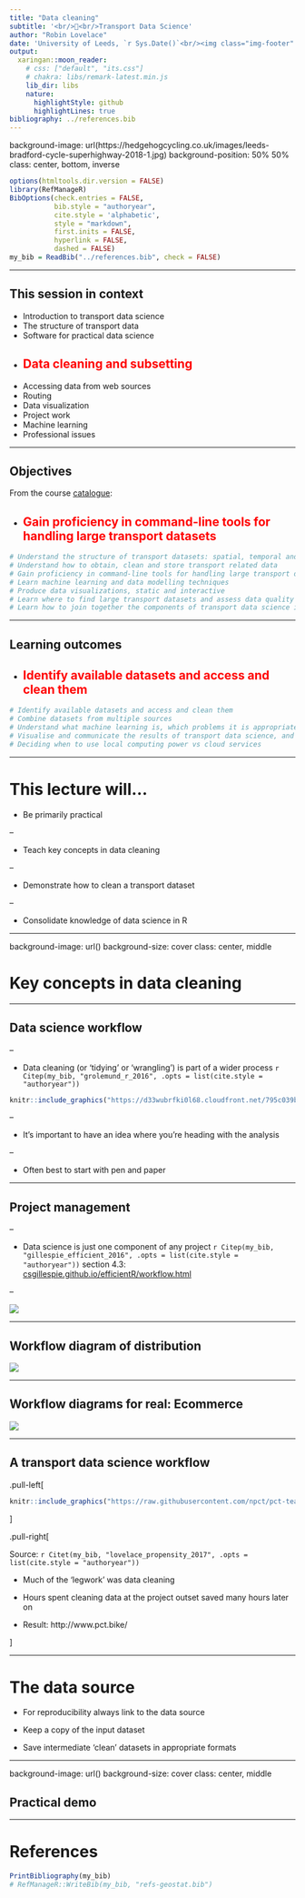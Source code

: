 ```yaml
---
title: "Data cleaning"
subtitle: '<br/>🚿<br/>Transport Data Science'
author: "Robin Lovelace"
date: 'University of Leeds, `r Sys.Date()`<br/><img class="img-footer" alt="" src="http://www.stephanehess.me.uk/images/picture3.png">'
output:
  xaringan::moon_reader:
    # css: ["default", "its.css"]
    # chakra: libs/remark-latest.min.js
    lib_dir: libs
    nature:
      highlightStyle: github
      highlightLines: true
bibliography: ../references.bib
---
```


background-image: url(https://hedgehogcycling.co.uk/images/leeds-bradford-cycle-superhighway-2018-1.jpg)
background-position: 50% 50%
class: center, bottom, inverse

```r
options(htmltools.dir.version = FALSE)
library(RefManageR)
BibOptions(check.entries = FALSE, 
           bib.style = "authoryear", 
           cite.style = 'alphabetic', 
           style = "markdown",
           first.inits = FALSE,
           hyperlink = FALSE, 
           dashed = FALSE)
my_bib = ReadBib("../references.bib", check = FALSE)
```

---

## This session in context

 - Introduction to transport data science
 - The structure of transport data
 - Software for practical data science
 -  ## <font color="red">Data cleaning and subsetting </font> 
 - Accessing data from web sources
 - Routing
 - Data visualization
 - Project work
 - Machine learning
 - Professional issues
 
---

## Objectives

From the course [catalogue](https://github.com/ITSLeeds/TDS/blob/master/catalogue.md):

-  ## <font color="red">Gain proficiency in command-line tools for handling large transport datasets</font> 


```r
# Understand the structure of transport datasets: spatial, temporal and demographic
# Understand how to obtain, clean and store transport related data
# Gain proficiency in command-line tools for handling large transport datasets
# Learn machine learning and data modelling techniques
# Produce data visualizations, static and interactive
# Learn where to find large transport datasets and assess data quality
# Learn how to join together the components of transport data science into a cohesive project portfolio 
```

---

## Learning outcomes

-  ## <font color="red">Identify available datasets and access and clean them</font> 


```r
# Identify available datasets and access and clean them
# Combine datasets from multiple sources
# Understand what machine learning is, which problems it is appropriate for compared with traditional statistical approaches, and how to implement machine learning techniques
# Visualise and communicate the results of transport data science, and know about setting-up interactive web applications
# Deciding when to use local computing power vs cloud services
```

---

# This lecture will...

- Be primarily practical

--

- Teach key concepts in data cleaning

--

- Demonstrate how to clean a transport dataset

--

- Consolidate knowledge of data science in R

---

background-image: url()
background-size: cover
class: center, middle

# Key concepts in data cleaning

---

## Data science workflow

--

- Data cleaning (or 'tidying' or 'wrangling') is part of a wider process 
`r Citep(my_bib, "grolemund_r_2016", .opts = list(cite.style = "authoryear"))`

```r
knitr::include_graphics("https://d33wubrfki0l68.cloudfront.net/795c039ba2520455d833b4034befc8cf360a70ba/558a5/diagrams/data-science-explore.png")
```

--

- It's important to have an idea where you're heading with the analysis

--

- Often best to start with pen and paper

---

## Project management

--

- Data science is just one component of any project 
`r Citep(my_bib, "gillespie_efficient_2016", .opts = list(cite.style = "authoryear"))`
section 4.3: [csgillespie.github.io/efficientR/workflow.html](https://csgillespie.github.io/efficientR/workflow.html#project-planning-and-management)

--

![](https://csgillespie.github.io/efficientR/_main_files/figure-html/4-1-1.png)

---

## Workflow diagram of distribution

![](https://www.researchgate.net/profile/Paulina_Jaramillo/publication/224559288/figure/fig1/AS:302736190001152@1449189340459/Traditional-Retail-Product-Flow-Diagram.png)

---

## Workflow diagrams for real: Ecommerce 

![](https://www.researchgate.net/profile/Paulina_Jaramillo/publication/224559288/figure/fig2/AS:302736190001153@1449189340579/E-commerce-Product-Flow-Diagram.png)

---

## A transport data science workflow

.pull-left[


```r
knitr::include_graphics("https://raw.githubusercontent.com/npct/pct-team/master/flow-model/flow-diag2.png")
```

]


.pull-right[

Source: `r Citet(my_bib, "lovelace_propensity_2017", .opts = list(cite.style = "authoryear"))`

- Much of the 'legwork' was data cleaning

- Hours spent cleaning data at the project outset saved many hours later on

- Result: http://www.pct.bike/

]

---

# The data source 

- For reproducibility always link to the data source

- Keep a copy of the input dataset

- Save intermediate 'clean' datasets in appropriate formats

---

background-image: url()
background-size: cover
class: center, middle

## Practical demo


---

# References

```r
PrintBibliography(my_bib)
# RefManageR::WriteBib(my_bib, "refs-geostat.bib")
```
